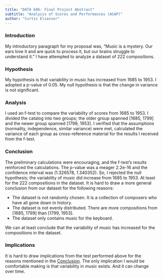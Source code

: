 ```yaml
---
title: "DATA 606: Final Project Abstract"
subtitle: "Analysis of Scores and Performances (ASAP)"
author: "Curtis Elsasser"
---
```


### Introduction 

My introductory paragraph for my proposal was, "Music is a mystery. Our ears love it and are quick to process it, but our brains struggle to understand it. " I have attempted to analyze a dataset of 222 compositions. 


### Hypothesis 

My hypothesis is that variability in music has increased from 1685 to 1953. I adopted a p-value of 0.05. My null hypothesis is that the change in variance is not significant.  


### Analysis 

I used an f-test to compare the variability of scores from 1685 to 1953. I divided the catalog into two groups; the older group spanned [1685, 1799] and the newer group spanned [1799, 1953]. I verified that the assumptions (normality, independence, similar variance) were met, calculated the variance of each group as cross-reference material for the results I received from the f-test.  


### Conclusion 

The preliminary calculations were encouraging, and the f-test's results reinforced the calculations. The p-value was a meager 2.2e-16 and the confidence interval was (1.326578, 1.340352). So, I rejected the null hypothesis; the variability of music did increase from 1685 to 1953. At least for the 222 compositions in the dataset. It is hard to draw a more general conclusion from our dataset for the following reasons: 

* The dataset is not randomly chosen. It is a collection of composers who have all gone down in history. 
* The dataset is not evenly distributed. There are more compositions from [1685, 1799] than [1799, 1953]. 
* The dataset only contains music for the keyboard.   

We can at least conclude that the variability of music has increased for the compositions in the dataset. 


### Implications 

It is hard to draw implications from the test performed above for the reasons mentioned in the [Conclusion](#conclusion). The only implication I would be comfortable making is that variability in music exists. And it can change over time. 

